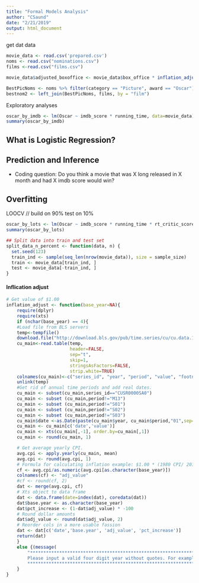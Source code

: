 ```yaml
---
title: "Formal Models Analysis"
author: "CSaund"
date: "2/21/2019"
output: html_document
---
```



get dat data
```r
movie_data <- read.csv('prepared.csv')
noms <- read.csv("nominations.csv")
films <-read.csv("films.csv")

movie_data$adjusted_boxoffice <- movie_data$box_office * inflation_adjust(movie_data$year)

BestPicNoms <- noms %>% filter(category == "Picture", award == "Oscar")
bestnom2 <- left_join(BestPicNoms, films, by = "film")
```


Exploratory analyses
```r
oscar_by_imdb <- lm(Oscar ~ imdb_score * running_time, data=movie_data)
summary(oscar_by_imdb)
```

## What is Logistic Regression?


## Prediction and Inference
- Coding question: 
Do you think a movie that was X long released in X month and had X imdb score would win?


## Overfitting

LOOCV
//
build on 90%
test  on 10%
```r
oscar_by_lots <- lm(Oscar ~ imdb_score * running_time * rt_critic_score, data=movie_data_90)
summary(oscar_by_lots)
```

```r
## Split data into train and test set
split_data_n_percent <- function(data, n) {
  set.seed(123)
  train_ind <- sample(seq_len(nrow(movie_data)), size = sample_size)
  train <- movie_data[train_ind, ]
  test <- movie_data[-train_ind, ] 
}
```


#### Inflication adjust
```r
# Get value of $1.00
inflation_adjust <- function(base_year=NA){  
    require(dplyr)
    require(xts)
    if (nchar(base_year) == 4){
    #Load file from BLS servers
    temp<-tempfile()
    download.file("http://download.bls.gov/pub/time.series/cu/cu.data.1.AllItems",temp)
    cu_main<-read.table(temp,
                        header=FALSE,
                        sep="t",
                        skip=1,
                        stringsAsFactors=FALSE,
                        strip.white=TRUE)
    colnames(cu_main)<-c("series_id", "year", "period", "value", "footnote_codes")
    unlink(temp)
    #Get rid of annual time periods and add real dates.
    cu_main <- subset(cu_main,series_id=="CUSR0000SA0")
    cu_main <- subset (cu_main,period!="M13")
    cu_main <- subset (cu_main,period!="S01")
    cu_main <- subset (cu_main,period!="S02")
    cu_main <- subset (cu_main,period!="S03")
    cu_main$date <-as.Date(paste(cu_main$year, cu_main$period,"01",sep="-"),"%Y-M%m-%d")
    cu_main <- cu_main[c('date','value')]
    cu_main <- xts(cu_main[,-1], order.by=cu_main[,1])
    cu_main <- round(cu_main, 1)

    # Get average yearly CPI.
    avg.cpi <- apply.yearly(cu_main, mean)
    avg.cpi <- round(avg.cpi, 1)
    # Formula for calculating inflation example: $1.00 * (1980 CPI/ 2014 CPI) = 1980 price
    cf <- avg.cpi/as.numeric(avg.cpi[as.character(base_year)])
    colnames(cf) <- "adj_value"
    #cf <- round(cf, 2)
    dat <- merge(avg.cpi, cf)
    # Xts object to data frame
    dat <- data.frame(date=index(dat), coredata(dat))
    dat$base.year <- as.character(base_year)
    dat$pct_increase <- (1-dat$adj_value) * -100
    # Round dollar amounts
    dat$adj_value <- round(dat$adj_value, 2)
    # Reorder cols in a more usable fassion
    dat <- dat[c('date','base.year', 'adj_value', 'pct_increase')]
    return(dat)
    }
    else {(message(
        "***************************************************************************************
        Please input a valid four digit year without quotes. For example: 2015.
        ***************************************************************************************", appendLF = TRUE))
    }
}
```






